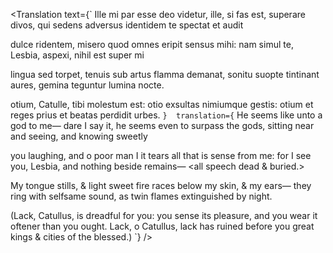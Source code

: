 
<Translation
text={`
Ille mi par esse deo videtur,
ille, si fas est, superare divos,
qui sedens adversus identidem te
spectat et audit

dulce ridentem, misero quod omnes
eripit sensus mihi: nam simul te,
Lesbia, aspexi, nihil est super mi
<vocis in ore>

lingua sed torpet, tenuis sub artus
flamma demanat, sonitu suopte
tintinant aures, gemina teguntur
lumina nocte.

otium, Catulle, tibi molestum est:
otio exsultas nimiumque gestis:
otium et reges prius et beatas
perdidit urbes.
`} 
translation={`
He seems like unto a god to me— dare I say it,
he seems even to surpass the gods,
sitting near and seeing,
and knowing sweetly

you laughing, and o poor man I
it tears all that is sense from me:
for I see you, Lesbia, and nothing beside remains—
<all speech dead & buried.>

My tongue stills, & light sweet fire
races below my skin, & my ears— they ring
with selfsame sound, as twin flames
extinguished by night.

(Lack, Catullus, is dreadful for you:
you sense its pleasure, and you wear it oftener
than you ought.
Lack, o Catullus, lack has ruined before you great kings
& cities of the blessed.)
`} />